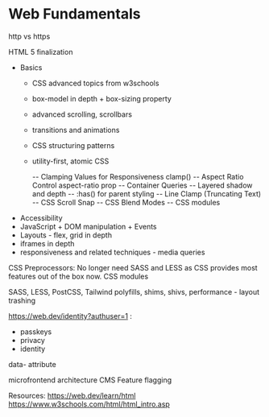 # Web Fundamentals

http vs https


HTML 5 finalization
* Basics
  - CSS advanced topics from w3schools
  - box-model in depth + box-sizing property
  - advanced scrolling, scrollbars
  - transitions and animations
  - CSS structuring patterns
  - utility-first, atomic CSS

    -- Clamping Values for Responsiveness clamp()
    -- Aspect Ratio Control aspect-ratio prop
    -- Container Queries
    -- Layered shadow and depth
    -- :has() for parent styling
    -- Line Clamp (Truncating Text)
    -- CSS Scroll Snap
    -- CSS Blend Modes
    -- CSS modules
* Accessibility
* JavaScript + DOM manipulation + Events
* Layouts - flex, grid in depth
* iframes in depth
* responsiveness and related techniques - media queries 

CSS Preprocessors:
No longer need SASS and LESS as CSS provides most features out of the box now.
CSS modules

SASS, LESS, PostCSS, Tailwind
polyfills, shims, shivs, 
performance - layout trashing

https://web.dev/identity?authuser=1 :
- passkeys
- privacy 
- identity

data- attribute

microfrontend architecture
CMS
Feature flagging 

Resources:
https://web.dev/learn/html
https://www.w3schools.com/html/html_intro.asp